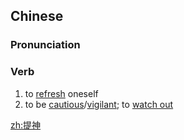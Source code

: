 ==Chinese==
{{zh-forms}}

===Pronunciation===
{{zh-pron
|m=tíshén
|c=tai4 san4
|mn=thê-sîn
|cat=v
}}

===Verb===
{{zh-verb}}

# to [[refresh]] oneself
# to be [[cautious]]/[[vigilant]]; to [[watch out]]

[[zh:提神]]